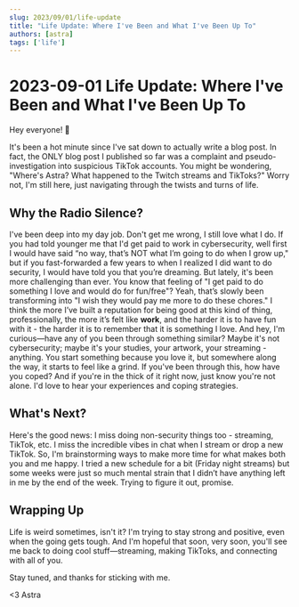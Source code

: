 ```yaml
---
slug: 2023/09/01/life-update
title: "Life Update: Where I've Been and What I've Been Up To"
authors: [astra]
tags: ['life']
---
```


# 2023-09-01 **Life Update: Where I've Been and What I've Been Up To**

Hey everyone! 👋

It's been a hot minute since I've sat down to actually write a blog post. In fact, the ONLY blog post I published so far was a complaint and pseudo-investigation into suspicious TikTok accounts. You might be wondering, "Where's Astra? What happened to the Twitch streams and TikToks?" Worry not, I'm still here, just navigating through the twists and turns of life.

## **Why the Radio Silence?**

I've been deep into my day job. Don't get me wrong, I still love what I do. If you had told younger me that I'd get paid to work in cybersecurity, well first I would have said “no way, that’s NOT what I’m going to do when I grow up," but if you fast-forwarded a few years to when I realized I did want to do security, I would have told you that you’re dreaming. But lately, it's been more challenging than ever. You know that feeling of "I get paid to do something I love and would do for fun/free"? Yeah, that’s slowly been transforming into "I wish they would pay me more to do these chores." I think the more I’ve built a reputation for being good at this kind of thing, professionally, the more it’s felt like **work**, and the harder it is to have fun with it - the harder it is to remember that it is something I love. And hey, I'm curious—have any of you been through something similar? Maybe it's not cybersecurity; maybe it's your studies, your artwork, your streaming - anything. You start something because you love it, but somewhere along the way, it starts to feel like a grind. If you've been through this, how have you coped? And if you're in the thick of it right now, just know you're not alone. I'd love to hear your experiences and coping strategies.

## **What's Next?**

Here's the good news: I miss doing non-security things too - streaming, TikTok, etc. I miss the incredible vibes in chat when I stream or drop a new TikTok. So, I'm brainstorming ways to make more time for what makes both you and me happy. I tried a new schedule for a bit (Friday night streams) but some weeks were just so much mental strain that I didn’t have anything left in me by the end of the week. Trying to figure it out, promise. 

## **Wrapping Up**

Life is weird sometimes, isn't it? I'm trying to stay strong and positive, even when the going gets tough. And I'm hopeful that soon, very soon, you'll see me back to doing cool stuff—streaming, making TikToks, and connecting with all of you.

Stay tuned, and thanks for sticking with me. 

<3 Astra
